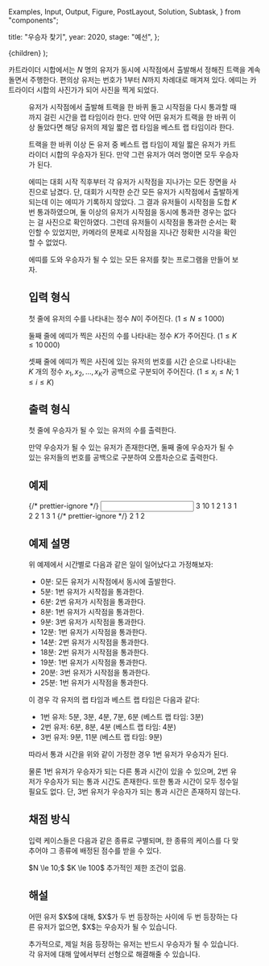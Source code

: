   Examples,
  Input,
  Output,
  Figure,
  PostLayout,
  Solution,
  Subtask,
} from "components";

  title: "우승자 찾기",
  year: 2020,
  stage: "예선",
};

  <PostLayout meta={meta}>{children}</PostLayout>
);

카트라이더 시합에서는 $N$ 명의 유저가 동시에 시작점에서 출발해서 정해진 트랙을 계속 돌면서 주행한다. 편의상 유저는 번호가 $1$부터 $N$까지 차례대로 매겨져 있다.
에띠는 카트라이더 시합의 사진가가 되어 사진을 찍게 되었다.

<Figure src="/2020/winner1.png" alt="" width={540} />

유저가 시작점에서 출발해 트랙을 한 바퀴 돌고 시작점을 다시 통과할 때까지 걸린 시간을 랩 타임이라 한다. 만약 어떤 유저가 트랙을 한 바퀴 이상 돌았다면 해당 유저의 제일 짧은 랩 타임을 베스트 랩 타임이라 한다.

트랙을 한 바퀴 이상 돈 유저 중 베스트 랩 타임이 제일 짧은 유저가 카트라이더 시합의 우승자가 된다. 만약 그런 유저가 여러 명이면 모두 우승자가 된다.

에띠는 대회 시작 직후부터 각 유저가 시작점을 지나가는 모든 장면을 사진으로 남겼다. 단, 대회가 시작한 순간 모든 유저가 시작점에서 출발하게 되는데 이는 에띠가 기록하지 않았다. 그 결과 유저들이 시작점을 도합 $K$ 번 통과하였으며, 둘 이상의 유저가 시작점을 동시에 통과한 경우는 없다는 걸 사진으로 확인하였다. 그런데 유저들이 시작점을 통과한 순서는 확인할 수 있었지만, 카메라의 문제로 시작점을 지나간 정확한 시각을 확인할 수 없었다.

에띠를 도와 우승자가 될 수 있는 모든 유저를 찾는 프로그램을 만들어 보자.

## 입력 형식

첫 줄에 유저의 수를 나타내는 정수 $N$이 주어진다. $(1 \le N \le 1\,000)$

둘째 줄에 에띠가 찍은 사진의 수를 나타내는 정수 $K$가 주어진다. ($1 \le K \le 10\,000$)

셋째 줄에 에띠가 찍은 사진에 있는 유저의 번호를 시간 순으로 나타내는 $K$ 개의 정수 $x_1, x_2, \dots, x_K$가 공백으로 구분되어 주어진다. $(1 \le x_i \le N;$ $1 \le i \le K)$

## 출력 형식

첫 줄에 우승자가 될 수 있는 유저의 수를 출력한다.

만약 우승자가 될 수 있는 유저가 존재한다면, 둘째 줄에 우승자가 될 수 있는 유저들의 번호를 공백으로 구분하여 오름차순으로 출력한다.

## 예제

<Examples>
  {/* prettier-ignore */}
  <Input>
3
10
1 2 1 3 1 2 2 1 3 1
  </Input>
  {/* prettier-ignore */}
  <Output>
2
1 2
  </Output>
</Examples>

## 예제 설명

위 예제에서 시간별로 다음과 같은 일이 일어났다고 가정해보자:

- 0분: 모든 유저가 시작점에서 동시에 출발한다.
- 5분: $1$번 유저가 시작점을 통과한다.
- 6분: $2$번 유저가 시작점을 통과한다.
- 8분: $1$번 유저가 시작점을 통과한다.
- 9분: $3$번 유저가 시작점을 통과한다.
- 12분: $1$번 유저가 시작점을 통과한다.
- 14분: $2$번 유저가 시작점을 통과한다.
- 18분: $2$번 유저가 시작점을 통과한다.
- 19분: $1$번 유저가 시작점을 통과한다.
- 20분: $3$번 유저가 시작점을 통과한다.
- 25분: $1$번 유저가 시작점을 통과한다.

이 경우 각 유저의 랩 타임과 베스트 랩 타임은 다음과 같다:

- $1$번 유저: 5분, 3분, 4분, 7분, 6분 (베스트 랩 타임: 3분)
- $2$번 유저: 6분, 8분, 4분 (베스트 랩 타임: 4분)
- $3$번 유저: 9분, 11분 (베스트 랩 타임: 9분)

따라서 통과 시간을 위와 같이 가정한 경우 $1$번 유저가 우승자가 된다.

물론 $1$번 유저가 우승자가 되는 다른 통과 시간이 있을 수 있으며, $2$번 유저가 우승자가 되는 통과 시간도 존재한다. 또한 통과 시간이 모두 정수일 필요도 없다. 단, $3$번 유저가 우승자가 되는 통과 시간은 존재하지 않는다.

## 채점 방식

입력 케이스들은 다음과 같은 종류로 구별되며, 한 종류의 케이스를 다 맞추어야 그 종류에 배정된 점수를 받을 수 있다.

<Subtask index={1} score={35}>
  $N \le 10;$ $K \le 100$
</Subtask>
<Subtask index={2} score={65}>
  추가적인 제한 조건이 없음.
</Subtask>

## 해설

<Solution>
  어떤 유저 $X$에 대해, $X$가 두 번 등장하는 사이에 두 번 등장하는 다른 유저가 없으면, $X$는 우승자가 될 수 있습니다.

  추가적으로, 제일 처음 등장하는 유저는 반드시 우승자가 될 수 있습니다. 각 유저에 대해 앞에서부터 선형으로 해결해줄 수 있습니다.

</Solution>
